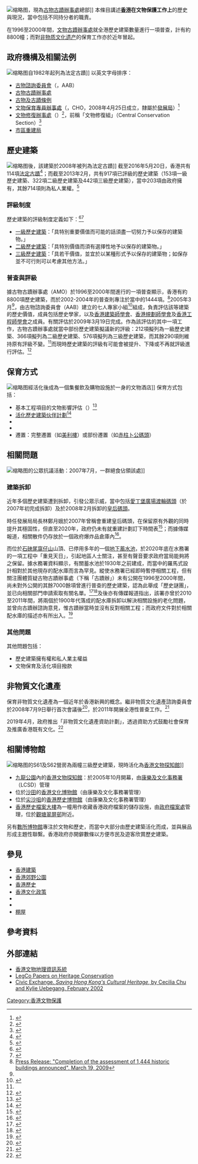 [[File:HK_FormerKowloonBritishSchool.JPG|缩略图]]，現為[[古物古蹟辦事處|古物古蹟辦事處]]總部]]
本條目講述'''[[香港|香港]]在文物保護工作上'''的歷史與現況，當中包括不同持分者的職責。

在1996至2000年間，[[文物古蹟辦事處|文物古蹟辦事處]]就全港歷史建築數量進行一項普查，計有約8800幢；而對[[非物质文化遗产|非物质文化遗产]]的保育工作亦於近年冒起。

== 政府機構及相關法例 ==
[[File:HK_CausewayBayTinHauTemple.JPG|缩略图]]自1982年起列為法定古蹟]]
以英文字母排序：
* [[古物諮詢委員會|古物諮詢委員會]]（{{lang-en|Antiquities Advisory Board}}，AAB）
* [[古物古蹟辦事處|古物古蹟辦事處]]
* [[古物及古蹟條例|古物及古蹟條例]]
* [[文物保育專員辦事處|文物保育專員辦事處]]（{{lang-en|Commissioner for Heritage's Office}}，CHO，2008年4月25日成立，隸屬於[[發展局|發展局]]）<ref>{{Cite web|title=Commissioner for Heritage's Office|url=http://www.heritage.gov.hk/en/about/commissioner.htm|accessdate=2016-05-08|author=|date=|format=|publisher=''www.heritage.gov.hk''|language=en|archive-date=2021-01-15|archive-url=https://web.archive.org/web/20210115025649/http://www.heritage.gov.hk/en/about/commissioner.htm|dead-url=no}}</ref>
* [[文物修復辦事處|文物修復辦事處]]（{{lang-en|Conservation Office}}）<ref>{{Cite web|title=Conservation Office 文物修復辦事處|url=https://www.lcsd.gov.hk/CE/Museum/Conservation/zh_TW/web/co/home.html|accessdate=2021-01-14|work=www.lcsd.gov.hk|language=zh-HK|archive-date=2021-01-14|archive-url=https://web.archive.org/web/20210114211531/https://www.lcsd.gov.hk/CE/Museum/Conservation/zh_TW/web/co/home.html|dead-url=no}}</ref>，前稱「文物修復組」（Central Conservation Section）<ref>{{Cite web|title=Hong Kong Government's Central Conservation Section website|url=http://www.lcsd.gov.hk/CE/Museum/Conservation/eng/aboutus/welcome_message.htm|accessdate=2009-09-13|author=|date=|format=|publisher=|language=en|archiveurl=https://web.archive.org/web/20090826110358/http://www.lcsd.gov.hk/CE/Museum/Conservation/eng/aboutus/welcome_message.htm|archivedate=2009-08-26|dead-url=yes}}</ref>
* [[市區重建局|市區重建局]]

== 歷史建築 ==
[[File:King_Yin_Lei_SingChiu.jpg|缩略图]]後，該建築於2008年被列為法定古蹟]]
截至2016年5月20日，香港共有114項[[香港法定古蹟列表|法定古蹟]]<ref>{{Cite web|title=List of declared monuments on LCSD website|url=http://www.lcsd.gov.hk/CE/Museum/Monument/form/DM_Mon_List_e.pdf|accessdate=2014-01-11|format=PDF|language=en|archiveurl=https://web.archive.org/web/20170116193150/http://www.lcsd.gov.hk/CE/Museum/Monument/form/DM_Mon_List_e.pdf|archivedate=2017-01-16|dead-url=no}}</ref>；而截至2013年2月，共有917項已評級的歷史建築（153項一級歷史建築、322項二級歷史建築及442項三級歷史建築），當中203項由政府擁有，其餘714項則為私人業權。<ref>{{Cite web|title=Chapter 1: "Conservation of monuments and historic buildings"|url=http://www.aud.gov.hk/pdf_e/e60ch01.pdf|accessdate=2021-01-14|date=2013-03-28|format=PDF|work=Report No. 60 of the Director of Audit|publisher=Audit Commission|language=en|archive-date=2020-10-26|archive-url=https://web.archive.org/web/20201026211000/https://www.aud.gov.hk/pdf_e/e60ch01.pdf|dead-url=no}}</ref>

=== 評級制度 ===
歷史建築的評級制度定義如下：<ref>{{Cite web|title=Results of the Assessment of 1,444 Historic Buildings|url=http://www.lcsd.gov.hk/ce/Museum/Monument/form/AAB-SM-eng.pdf|accessdate=2009-07-06|author=|date=|format=PDF|publisher=|language=en|archiveurl=https://web.archive.org/web/20121013063721/http://www.lcsd.gov.hk/ce/Museum/Monument/form/AAB-SM-eng.pdf|archivedate=2012-10-13|dead-url=no}}</ref><ref>{{Cite web|title=歷史建築物各級別的定義|url=https://www.aab.gov.hk/b5/built3.php|accessdate=2021-01-14|author=|date=|format=|publisher=[[古物諮詢委員會|古物諮詢委員會]]|language=zh-HK|archive-date=2021-01-16|archive-url=https://web.archive.org/web/20210116084705/https://www.aab.gov.hk/b5/built3.php|dead-url=no}}</ref>
* [[香港一級歷史建築列表|一級歷史建築]]：「具特別重要價值而可能的話須盡一切努力予以保存的建築物。」
* [[香港二級歷史建築列表|二級歷史建築]]：「具特別價值而須有選擇性地予以保存的建築物。」
* [[香港三級歷史建築列表|三級歷史建築]]：「具若干價值，並宜於以某種形式予以保存的建築物；如保存並不可行則可以考慮其他方法。」

=== 普查與評級 ===
據古物古蹟辦事處（AMO）於1996至2000年間進行的一項普查顯示，香港有約8800項歷史建築，而於2002-2004年的普查則專注於當中的1444項。<ref name="Completion">[http://www.devb-wb.gov.hk/press_releases_and_publications/UMPR/index.aspx?langno=1&nodeid=1779&Branch=W&lstYear=2009&PressReleaseID=11946 Press Release: "Completion of the assessment of 1,444 historic buildings announced". March 19, 2009]{{dead link}}</ref>2005年3月<ref name="Completion" />，由古物諮詢委員會（AAB）建立的七人專家小組<ref>{{Cite web|title=Composition of the Expert Panel for the Assessment of 1,444 Historic Buildings|url=http://www.lcsd.gov.hk/ce/Museum/Monument/form/AAB-SM-A.pdf|accessdate=2009-07-06|format=PDF|language=en|archiveurl=https://web.archive.org/web/20121013063631/http://www.lcsd.gov.hk/ce/Museum/Monument/form/AAB-SM-A.pdf|archivedate=2012-10-13|dead-url=no}}</ref>組成，負責評估該等建築的歷史價值，成員包括歷史學家，以及[[香港建築師學會|香港建築師學會]]、[[香港規劃師學會|香港規劃師學會]]及[[香港工程師學會|香港工程師學會]]之成員。有關評估於2009年3月19日完成。作為該評估的其中一項工作，古物古蹟辦事處就當中部份歷史建築擬議新的評級：212項擬列為一級歷史建築、366項擬列為二級歷史建築、576項擬列為三級歷史建築，而其餘290項則維持原有評級不變。<ref name="Completion" />而現時歷史建築的評級有可能會被提升、下降或不再就評級進行評估。<ref>{{Cite web|title=List of the Historic Buildings in Building Assessment (as of 18 March 2009)|url=http://www.lcsd.gov.hk/ce/Museum/Monument/form/AAB-SM-E.pdf|accessdate=2009-07-06|format=PDF|language=en|archiveurl=https://web.archive.org/web/20121013063735/http://www.lcsd.gov.hk/ce/Museum/Monument/form/AAB-SM-E.pdf|archivedate=2012-10-13|dead-url=no}}</ref>

== 保育方式 ==
[[File:1881_Heritage_200905.jpg|缩略图]]經活化後成為一個集餐飲及購物設施於一身的文物酒店]]
保育方式包括：
* 基本工程項目的文物影響評估（{{lang-en|Heritage Impact Assessment Mechanism for Capital Works Projects}}）<ref>{{Cite web|title=Heritage Impact Assessment Mechanism for Capital Works Projects|url=http://www.lcsd.gov.hk/ce/Museum/Monument/form/AAB137-6-A-chi.pdf|accessdate=2009-07-06|date=2007-12-31|last=MAK|first=Chai-kwong|format=PDF|publisher=Development Bureau|language=en|archiveurl=https://web.archive.org/web/20121013063531/http://www.lcsd.gov.hk/ce/Museum/Monument/form/AAB137-6-A-chi.pdf|archivedate=2012-10-13|dead-url=no}}</ref>
* [[活化歷史建築伙伴計劃|活化歷史建築伙伴計劃]]<ref>{{Cite web|title=Revitalising Historic Buildings Through Partnership Scheme|url=https://www.heritage.gov.hk/en/rhbtp/about.htm|accessdate=2021-01-14|publisher=Conserve and Revitalize Hong Kong Heritage|language=en|archive-date=2020-07-18|archive-url=https://web.archive.org/web/20200718104826/https://www.heritage.gov.hk/en/rhbtp/about.htm|dead-url=no}}</ref>
* {{tsl|en|Building restoration|建築物修復}}
* {{tsl|en|Adaptive reuse|活化再利用}}
* 遷置：完整遷置（如[[美利樓|美利樓]]）或部份遷置（如[[赤柱卜公碼頭|赤柱卜公碼頭]]）

== 相關問題 ==
[[File:QP_Hungerstrike.jpg|缩略图]]的公眾抗議活動：2007年7月，一群絕食佔領該處]]
=== 建築拆卸 ===
近年多個歷史建築遭到拆卸，引發公眾示威，當中包括[[愛丁堡廣場渡輪碼頭|愛丁堡廣場渡輪碼頭]]（於2007年初完成拆卸）及於2008年2月拆卸的[[皇后碼頭|皇后碼頭]]。

時任發展局局長林鄭月娥於2007年曾稱會重建皇后碼頭，在保留原有外觀的同時提升其穩固性，但直至2020年，政府仍未有就重建計劃訂下時間表<ref>{{Cite web|title=【過去現．在未來】皇后碼頭清拆 | 2007年|url=https://hk.news.yahoo.com/皇后碼頭清拆-2007-年-082055235.html|accessdate=2021-01-14|author=|date=2020-07-07|format=|publisher=Yahoo新聞|language=zh-HK|archive-date=2021-01-14|archive-url=https://web.archive.org/web/20210114200506/https://hk.news.yahoo.com/%E7%9A%87%E5%90%8E%E7%A2%BC%E9%A0%AD%E6%B8%85%E6%8B%86-2007-%E5%B9%B4-082055235.html|dead-url=no}}</ref>；而據傳媒報道，相關散件仍存放於一個政府爆炸品倉庫內<ref>{{Cite web|title=林鄭拍片談保育功績　不提皇后碼頭重建　稱將保留主教山配水庫|url=https://www.thestandnews.com/politics/林鄭拍片談保育功績-不提皇后碼頭重建-稱將保留主教山配水庫/|accessdate=2021-01-14|author=立場報道|date=2021-01-01|format=|publisher=立場新聞|language=zh-HK|archive-date=2021-01-16|archive-url=https://web.archive.org/web/20210116031608/https://www.thestandnews.com/politics/%E6%9E%97%E9%84%AD%E6%8B%8D%E7%89%87%E8%AB%87%E4%BF%9D%E8%82%B2%E5%8A%9F%E7%B8%BE-%E4%B8%8D%E6%8F%90%E7%9A%87%E5%90%8E%E7%A2%BC%E9%A0%AD%E9%87%8D%E5%BB%BA-%E7%A8%B1%E5%B0%87%E4%BF%9D%E7%95%99%E4%B8%BB%E6%95%99%E5%B1%B1%E9%85%8D%E6%B0%B4%E5%BA%AB/|dead-url=no}}</ref>。

而位於[[石硤尾|石硤尾]][[窩仔山|窩仔山]]山頂、已停用多年的一個[[深水埗食水減壓缸|地下蓄水池]]，於2020年底在水務署的一項工程中「重見天日」，引起地區人士關注，甚至有聲音要求政府當局能夠將之保留。據水務署資料顯示，有關蓄水池於1930年之前建成，而當中的羅馬式設計相對於其他現存的配水庫而言為罕見。縱使水務署已經即時暫停相關工程，但有關注團體質疑古物古蹟辦事處（下稱「古蹟辦」）未有公開在1996至2000年間，尚未對外公開的其餘7000餘項曾進行普查的歷史建築，認為此舉成「歷史謎團」，並已向相關部門申請索取有關名單。<ref>{{Cite web|title=市區秘景出土 主教山工程驚現百年羅馬式建築|url=https://www.hk01.com/18區新聞/567151/主教山工程險毁百年羅馬式建築-各界號召救山-水務署-暫停工程|accessdate=2021-01-14|date=2020-12-28|last=莫家文|first=曾鳳婷|work=香港01|language=zh-HK|archive-date=2021-01-17|archive-url=https://web.archive.org/web/20210117122614/https://www.hk01.com/18%E5%8D%80%E6%96%B0%E8%81%9E/567151/%E4%B8%BB%E6%95%99%E5%B1%B1%E5%B7%A5%E7%A8%8B%E9%9A%AA%E6%AF%81%E7%99%BE%E5%B9%B4%E7%BE%85%E9%A6%AC%E5%BC%8F%E5%BB%BA%E7%AF%89-%E5%90%84%E7%95%8C%E8%99%9F%E5%8F%AC%E6%95%91%E5%B1%B1-%E6%B0%B4%E5%8B%99%E7%BD%B2-%E6%9A%AB%E5%81%9C%E5%B7%A5%E7%A8%8B|dead-url=no}}</ref><ref>{{Cite web|title=主教山蓄水池｜本土研究社疑古蹟辦疏忽睇漏 索20年前評估文件|url=https://www.hk01.com/社會新聞/568778/主教山蓄水池-本土研究社疑古蹟辦疏忽睇漏-索20年前評估文件|accessdate=2021-01-14|date=2020-12-31|last=黃金棋|work=香港01|language=zh-HK|archive-date=2021-01-15|archive-url=https://web.archive.org/web/20210115232303/https://www.hk01.com/%E7%A4%BE%E6%9C%83%E6%96%B0%E8%81%9E/568778/%E4%B8%BB%E6%95%99%E5%B1%B1%E8%93%84%E6%B0%B4%E6%B1%A0-%E6%9C%AC%E5%9C%9F%E7%A0%94%E7%A9%B6%E7%A4%BE%E7%96%91%E5%8F%A4%E8%B9%9F%E8%BE%A6%E7%96%8F%E5%BF%BD%E7%9D%87%E6%BC%8F-%E7%B4%A220%E5%B9%B4%E5%89%8D%E8%A9%95%E4%BC%B0%E6%96%87%E4%BB%B6|dead-url=no}}</ref>及後亦有傳媒報道指出，該署亦曾於2010至2011年間，將兩個於1900年代落成的配水庫拆卸以解決相關設施的老化問題，並曾向古蹟辦諮詢意見，惟古蹟辦當時並沒有反對相關工程；而政府文件對於相關配水庫的描述亦有所出入。<ref>{{Cite web|title=水務署證兩個百年歷史配水庫已拆卸 指古蹟辦對工程不持異議|url=https://www.hk01.com/社會新聞/571408/水務署證兩個百年歷史配水庫已拆卸-指古蹟辦對工程不持異議|accessdate=2021-01-14|date=2021-01-07|last=張嘉敏|first=陳家怡|work=香港01|language=zh-HK|archive-date=2021-01-15|archive-url=https://web.archive.org/web/20210115174633/https://www.hk01.com/%E7%A4%BE%E6%9C%83%E6%96%B0%E8%81%9E/571408/%E6%B0%B4%E5%8B%99%E7%BD%B2%E8%AD%89%E5%85%A9%E5%80%8B%E7%99%BE%E5%B9%B4%E6%AD%B7%E5%8F%B2%E9%85%8D%E6%B0%B4%E5%BA%AB%E5%B7%B2%E6%8B%86%E5%8D%B8-%E6%8C%87%E5%8F%A4%E8%B9%9F%E8%BE%A6%E5%B0%8D%E5%B7%A5%E7%A8%8B%E4%B8%8D%E6%8C%81%E7%95%B0%E8%AD%B0|dead-url=no}}</ref>

=== 其他問題 ===
其他問題包括：
* 歷史建築擁有權和私人業主權益
* 文物保育及活化項目撥款

== 非物質文化遺產 ==
{{more|香港非物質文化遺產}}
保育非物質文化遺產為一個近年於香港新興的概念。繼非物質文化遺產諮詢委員會於2008年7月9日舉行首次會議後<ref>{{Cite web|title=Press Release: Intangible Cultural Heritage Advisory Committee holds first meeting|url=http://www.lcsd.gov.hk/en/ppr_release_det2.php?id=190|accessdate=2009-07-07|author=|date=|format=|publisher=|language=en|archiveurl=https://web.archive.org/web/20121013064007/http://www.lcsd.gov.hk/en/ppr_release_det2.php?id=190|archivedate=2012-10-13|dead-url=no}}</ref>，於2011年開展全港性普查工作。<ref>{{Cite web|title=簡介 | 香港非物質文化遺產普查|url=http://hkheritage.ust.hk/|accessdate=2021-01-14|work=hkheritage.ust.hk|language=zh-HK|archive-date=2020-10-21|archive-url=https://web.archive.org/web/20201021022930/http://hkheritage.ust.hk/|dead-url=no}}</ref>

2019年4月，政府推出「非物質文化遺產資助計劃」，透過資助方式鼓勵社會保育及推廣香港既有文化。<ref>{{Cite web|title=康文署首推非物質文化遺產資助 鼓勵社區保育|url=https://skypost.ulifestyle.com.hk/article/2313617/康文署首推非物質文化遺產資助%20鼓勵社區保育|accessdate=2021-01-14|author=石嘉盈|date=2019-04-02|publisher=晴報|language=zh-HK|archive-date=2021-01-15|archive-url=https://web.archive.org/web/20210115162423/https://skypost.ulifestyle.com.hk/article/2313617/%E5%BA%B7%E6%96%87%E7%BD%B2%E9%A6%96%E6%8E%A8%E9%9D%9E%E7%89%A9%E8%B3%AA%E6%96%87%E5%8C%96%E9%81%BA%E7%94%A2%E8%B3%87%E5%8A%A9%20%E9%BC%93%E5%8B%B5%E7%A4%BE%E5%8D%80%E4%BF%9D%E8%82%B2|dead-url=no}}</ref>

== 相關博物館 ==
[[File:HK_KlnPark_HongKongHeritageDiscoveryCentre.JPG|缩略图]]的S61及S62營房為兩幢三級歷史建築，現時活化為[[香港文物探知館|香港文物探知館]]]]
* [[九龍公園|九龍公園]]內的[[香港文物探知館|香港文物探知館]]：於2005年10月開幕，由[[康樂及文化事務署|康樂及文化事務署]]（LCSD）管理
* 位於[[沙田_(香港)|沙田]]的[[香港文化博物館|香港文化博物館]]（由康樂及文化事務署管理）
* 位於[[尖沙咀|尖沙咀]]的[[香港歷史博物館|香港歷史博物館]]（由康樂及文化事務署管理）
* [[香港歷史檔案大樓|香港歷史檔案大樓]]為一幢用作收藏香港政府檔案的儲存設施，由[[政府檔案處|政府檔案處]]管理，位於[[觀塘|觀塘]][[翠屏邨|翠屏邨]]附近。

另有[[香港博物館列表|數所博物館]]專注於文物和歷史，而當中大部分由歷史建築活化而成，並與展品形成主題性聯繫。香港政府亦開僻數條{{tsl|en|Heritage trails in Hong Kong|香港文物徑列表|文物徑}}以方便市民及遊客欣賞歷史建築。

== 參見 ==
* [[香港建築|香港建築]]
* [[香港郊野公園|香港郊野公園]]
* [[香港歷史|香港歷史]]
* [[香港文化政策|香港文化政策]]
* {{tsl|en|List of the oldest buildings and structures in Hong Kong|香港古建築列表}}
* {{tsl|en|Revitalisation of industrial buildings in Hong Kong|香港工廈活化|香港的舊工廈活化}}
* [[棚屋|棚屋]]

== 參考資料 ==
{{reflist|30em}}

== 外部連結 ==
{{commons category|Heritage conservation in Hong Kong}}
{{portal|香港}}
* [https://gish.amo.gov.hk/ 香港文物地理資訊系統] {{Wayback|url=https://gish.amo.gov.hk/ |date=20210116003504 }}
* [https://web.archive.org/web/20090427095038/http://www.devb-wb.gov.hk/legco_matters/LegCO_Papers_on_Heritage_Matters/index.aspx?langno=1&nodeid=1870 LegCo Papers on Heritage Conservation]{{en}}
* [http://www.civic-exchange.org/eng/upload/files/200205_SavingCulturalHeritage.pdf Civic Exchange. ''Saving Hong Kong's Cultural Heritage'', by Cecilia Chu and Kylie Uebegang. February 2002]{{en}}{{dead link}}

{{亚洲题目}}
{{Hong Kong topics}}

[[Category:香港文物保護|Category:香港文物保護]]